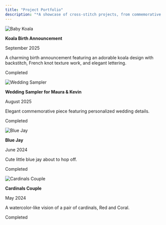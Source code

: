 ```yaml
---
title: "Project Portfolio"
description: "*A showcase of cross-stitch projects, from commemorative pieces to personal creations*"
---
```


::: {.projects-grid}

::: {.project-card}
[](projects/baby-koala.qmd)
![Baby Koala](images/baby-koala-updated.jpg){.project-card-image}

::: {.project-card-content}
**Koala Birth Announcement**

<span class="project-date">September 2025</span>

A charming birth announcement featuring an adorable koala design with backstitch, French knot texture work, and elegant lettering.

<span class="project-status status-completed">Completed</span>
:::
:::

::: {.project-card}
[](projects/wedding-sampler-maura-kevin.qmd)
![Wedding Sampler](images/wedding-announcement-mk.jpg){.project-card-image}

::: {.project-card-content}
**Wedding Sampler for Maura & Kevin**

<span class="project-date">August 2025</span>

Elegant commemorative piece featuring personalized wedding details.

<span class="project-status status-completed">Completed</span>
:::
:::

::: {.project-card}
[](projects/blue-jay.qmd)
![Blue Jay](images/blue-jay.jpeg){.project-card-image}

::: {.project-card-content}
**Blue Jay**

<span class="project-date">June 2024</span>

Cute little blue jay about to hop off.

<span class="project-status status-completed">Completed</span>
:::
:::

::: {.project-card}
[](projects/cardinals-couple.qmd)
![Cardinals Couple](images/cardinals-couple.jpg){.project-card-image}

::: {.project-card-content}
**Cardinals Couple**

<span class="project-date">May 2024</span>

A watercolor-like vision of a pair of cardinals, Red and Coral.

<span class="project-status status-completed">Completed</span>
:::
:::

:::